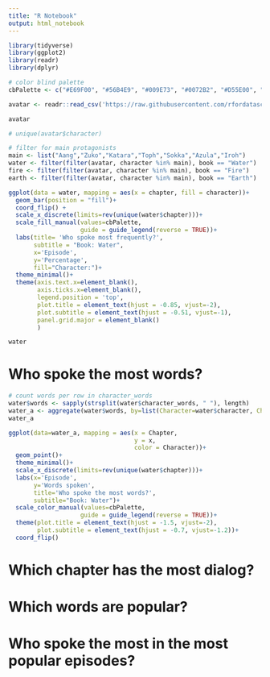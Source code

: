 ```yaml
---
title: "R Notebook"
output: html_notebook
---
```


```r
library(tidyverse)
library(ggplot2)
library(readr)
library(dplyr)

# color blind palette
cbPalette <- c("#E69F00", "#56B4E9", "#009E73", "#0072B2", "#D55E00", "#CC79A7")
```
```r
avatar <- readr::read_csv('https://raw.githubusercontent.com/rfordatascience/tidytuesday/master/data/2020/2020-08-11/avatar.csv')
```
```r
avatar
```
```r
# unique(avatar$character)
```

```r
# filter for main protagonists 
main <- list("Aang","Zuko","Katara","Toph","Sokka","Azula","Iroh")
water <- filter(filter(avatar, character %in% main), book == "Water")
fire <- filter(filter(avatar, character %in% main), book == "Fire")
earth <- filter(filter(avatar, character %in% main), book == "Earth")
```


```r
ggplot(data = water, mapping = aes(x = chapter, fill = character))+
  geom_bar(position = "fill")+
  coord_flip() +
  scale_x_discrete(limits=rev(unique(water$chapter)))+
  scale_fill_manual(values=cbPalette,
                    guide = guide_legend(reverse = TRUE))+
  labs(title= 'Who spoke most frequently?',
       subtitle = "Book: Water",
       x='Episode',
       y='Percentage', 
       fill="Character:")+
  theme_minimal()+
  theme(axis.text.x=element_blank(),
        axis.ticks.x=element_blank(),
        legend.position = 'top',
        plot.title = element_text(hjust = -0.85, vjust=-2),
        plot.subtitle = element_text(hjust = -0.51, vjust=-1),
        panel.grid.major = element_blank()
        )
```
```r
water
```
# Who spoke the most words?
```r
# count words per row in character_words
water$words <- sapply(strsplit(water$character_words, " "), length)
water_a <- aggregate(water$words, by=list(Character=water$character, Chapter=water$chapter), FUN=sum)
water_a
```
```r
ggplot(data=water_a, mapping = aes(x = Chapter, 
                                   y = x, 
                                   color = Character))+
  geom_point()+
  theme_minimal()+
  scale_x_discrete(limits=rev(unique(water$chapter)))+
  labs(x='Episode', 
       y='Words spoken',
       title='Who spoke the most words?',
       subtitle="Book: Water")+
  scale_color_manual(values=cbPalette,
                    guide = guide_legend(reverse = TRUE))+
  theme(plot.title = element_text(hjust = -1.5, vjust=-2),
        plot.subtitle = element_text(hjust = -0.7, vjust=-1.2))+
  coord_flip()
```


# Which chapter has the most dialog?
# Which words are popular?
# Who spoke the most in the most popular episodes?


